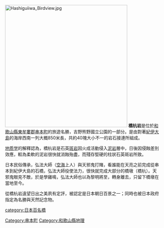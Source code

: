 [[File:Hashiguiiwa_Birdview.jpg|400px]]
{{japanese|japanese=橋杭岩|kana=はしぐいいわ|romaji=Hashiguiiwa|}} 
'''橋杭岩'''是位於[[和歌山縣|和歌山縣]][[東牟婁郡|東牟婁郡]][[串本町|串本町]]的旅遊名勝，吉野熊野國立公園的一部分。是由對著[[紀伊大島|紀伊大島]]的海岸西南一列大概850米長，共約40塊大小不一的岩石接連所組成。

[[地质学|地质学]]的解釋認為，橋杭岩是石英[[斑岩|斑岩]]因火成活動侵入[[泥岩|泥岩]]層中，日後因侵蝕差別效應，較為柔軟的泥岩很快就消蝕殆盡，而殘存堅硬的柱狀石英斑岩所致。

日本民俗傳承，弘法大師（[[空海|空海]]上人）與天邪鬼打賭，看誰能在天亮之前完成從串本到紀伊大島的石橋，弘法大師役使法力，很快就完成大部分的橋墩（橋杭）。天邪鬼眼見不敵，於是學雞鳴，弘法大師也以為黎明將至，轉身離去，只留下橋墩在當地至今。

從橋杭岩遠望日出之美夙有定評，被認定是日本朝日百景之一；同時也被日本政府指定為名勝與天然記念物。

{{Commonscat|Hashiguiiwa}}
{{日本百名橋}}
[[category:日本百名橋|category:日本百名橋]]
[[Category:串本町|Category:串本町]]
[[Category:和歌山縣地理|Category:和歌山縣地理]]